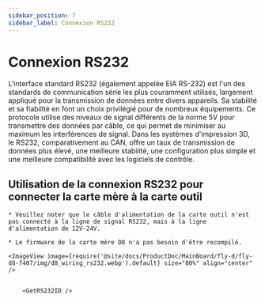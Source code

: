 ```yaml
---
sidebar_position: 7
sidebar_label: Connexion RS232
---
```






# Connexion RS232

L'interface standard RS232 (également appelée EIA RS-232) est l'un des standards de communication série les plus couramment utilisés, largement appliqué pour la transmission de données entre divers appareils. Sa stabilité et sa fiabilité en font un choix privilégié pour de nombreux équipements. Ce protocole utilise des niveaux de signal différents de la norme 5V pour transmettre des données par câble, ce qui permet de minimiser au maximum les interférences de signal. Dans les systèmes d'impression 3D, le RS232, comparativement au CAN, offre un taux de transmission de données plus élevé, une meilleure stabilité, une configuration plus simple et une meilleure compatibilité avec les logiciels de contrôle.

## Utilisation de la connexion RS232 pour connecter la carte mère à la carte outil

    * Veuillez noter que le câble d'alimentation de la carte outil n'est pas connecté à la ligne de signal RS232, mais à la ligne d'alimentation de 12V-24V.

    * Le firmware de la carte mère D8 n'a pas besoin d'être recompilé.
    
    <ImageView image={require('@site/docs/ProductDoc/MainBoard/fly-d/fly-d8-f407/img/d8_wiring_rs232.webp').default} size="80%" align="center" />


        <GetRS232ID />